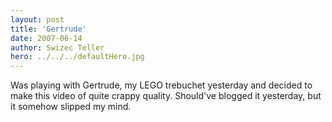 ```yaml
---
layout: post
title: 'Gertrude'
date: 2007-06-14
author: Swizec Teller
hero: ../../../defaultHero.jpg
---
```

Was playing with Gertrude, my LEGO trebuchet yesterday and decided to make this video of quite crappy quality. Should've blogged it yesterday, but it somehow slipped my mind.